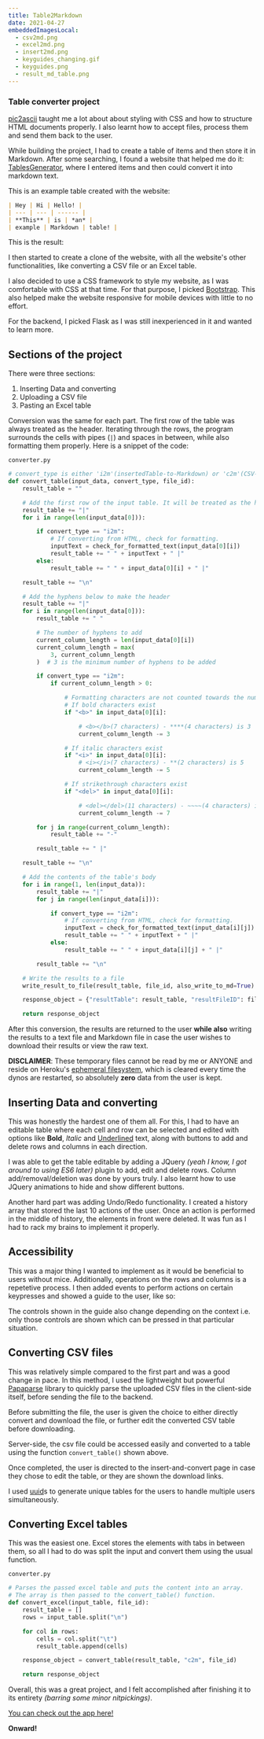 ```yaml
---
title: Table2Markdown
date: 2021-04-27
embeddedImagesLocal:
  - csv2md.png
  - excel2md.png
  - insert2md.png
  - keyguides_changing.gif
  - keyguides.png
  - result_md_table.png
---
```


### Table converter project

[pic2ascii](/blog/pic2ascii-converter/) taught me a lot about about styling with CSS and how to structure HTML documents properly. 
I also learnt how to accept files, process them and send them back to the user.

While building the project, I had to create a table of items and then store it in Markdown. After some searching, 
I found a website that helped me do it: [TablesGenerator](https://www.tablesgenerator.com/markdown_tables), where I 
entered items and then could convert it into markdown text. 

This is an example table created with the website:

```md
| Hey | Hi | Hello! |
| --- | --- | ------ |
| **This** | is | *an* |
| example | Markdown | table! |
```
This is the result:

<GatsbyImage alt="result_md_table" image={getImage(props.localImages[5])} object-fit="contain"/>

I then started to create a clone of the website, with all the website's other functionalities, like converting 
a CSV file or an Excel table.

I also decided to use a CSS framework to style my website, as I was comfortable with CSS at that time. For that purpose,
I picked [Bootstrap](https://getbootstrap.com/). This also helped make the website responsive for 
mobile devices with little to no effort.

For the backend, I picked Flask as I was still inexperienced in it and wanted to learn more. 

## Sections of the project

There were three sections:

1. Inserting Data and converting
2. Uploading a CSV file
3. Pasting an Excel table


Conversion was the same for each part. The first row of the table was always treated as the header.
Iterating through the rows, the program surrounds the cells with pipes (`|`) and spaces in between, while also 
formatting them properly. Here is a snippet of the code:

`converter.py`

```python
# convert_type is either 'i2m'(insertedTable-to-Markdown) or 'c2m'(CSV-to-Markdown).
def convert_table(input_data, convert_type, file_id):
    result_table = ""

    # Add the first row of the input table. It will be treated as the header of the output table.
    result_table += "|"
    for i in range(len(input_data[0])):

        if convert_type == "i2m":
            # If converting from HTML, check for formatting.
            inputText = check_for_formatted_text(input_data[0][i])
            result_table += " " + inputText + " |"
        else:
            result_table += " " + input_data[0][i] + " |"

    result_table += "\n"

    # Add the hyphens below to make the header
    result_table += "|"
    for i in range(len(input_data[0])):
        result_table += " "

        # The number of hyphens to add
        current_column_length = len(input_data[0][i])
        current_column_length = max(
            3, current_column_length
        )  # 3 is the minimum number of hyphens to be added

        if convert_type == "i2m":
            if current_column_length > 0:

                # Formatting characters are not counted towards the number of hyphens.
                # If bold characters exist
                if "<b>" in input_data[0][i]:

                    # <b></b>(7 characters) - ****(4 characters) is 3
                    current_column_length -= 3

                # If italic characters exist
                if "<i>" in input_data[0][i]:
                    # <i></i>(7 characters) - **(2 characters) is 5
                    current_column_length -= 5

                # If strikethrough characters exist
                if "<del>" in input_data[0][i]:

                    # <del></del>(11 characters) - ~~~~(4 characters) is 7
                    current_column_length -= 7

        for j in range(current_column_length):
            result_table += "-"

        result_table += " |"

    result_table += "\n"

    # Add the contents of the table's body
    for i in range(1, len(input_data)):
        result_table += "|"
        for j in range(len(input_data[i])):

            if convert_type == "i2m":
                # If converting from HTML, check for formatting.
                inputText = check_for_formatted_text(input_data[i][j])
                result_table += " " + inputText + " |"
            else:
                result_table += " " + input_data[i][j] + " |"

        result_table += "\n"

    # Write the results to a file
    write_result_to_file(result_table, file_id, also_write_to_md=True)

    response_object = {"resultTable": result_table, "resultFileID": file_id}

    return response_object
```

After this conversion, the results are returned to the user **while also** writing the results to a text file and Markdown
file in case the user wishes to download their results or view the raw text.

**DISCLAIMER**: These temporary files cannot be read by me or ANYONE and reside on Heroku's 
[ephemeral filesystem](https://devcenter.heroku.com/articles/dynos#ephemeral-filesystem), which is cleared every time the 
dynos are restarted, so absolutely **zero** data from the user is kept.

## Inserting Data and converting

<GatsbyImage alt="Insert_and_convert_screencap" image={getImage(props.localImages[2])} />

This was honestly the hardest one of them all. For this, I had to have an editable table where each cell and row can be selected
and edited with options like **Bold**, *Italic* and <ins>Underlined</ins> text, along with buttons to add and delete rows 
and columns in each direction.

I was able to get the table editable by adding a JQuery *(yeah I know, I got around to using ES6 later)* plugin to add, edit
and delete rows. Column add/removal/deletion was done by yours truly. I also learnt how to use JQuery animations to hide and show
different buttons.

Another hard part was adding Undo/Redo functionality. I created a history array that stored the last 10 actions of the user. Once an action is performed in the middle of history, the elements in front were deleted. It was fun as I had to rack my brains to 
implement it properly. 

## Accessibility

This was a major thing I wanted to implement as it would be beneficial to users without mice. Additionally,
operations on the rows and columns is a repetetive process. I then added events to perform actions on certain keypresses and showed 
a guide to the user, like so:

<GatsbyImage alt="keyguides.png" image={getImage(props.localImages[4])}  object-fit="contain"/>

The controls shown in the guide also change depending on the context i.e. only those controls are shown which can be pressed 
in that particular situation.

<GatsbyImage alt="keyguides_changing.gif" image={getImage(props.localImages[3])} />


## Converting CSV files

<GatsbyImage alt="convert_csv_screencap" image={getImage(props.localImages[0])} />

This was relatively simple compared to the first part and was a good change in pace. In this method, I used the lightweight 
but powerful [Papaparse](https://www.papaparse.com/) library to quickly parse the uploaded CSV files in the client-side 
itself, before sending the file to the backend.

Before submitting the file, the user is given the choice to either directly convert and download the file, or further edit the
converted CSV table before downloading.

Server-side, the csv file could be accessed easily and converted to a table using the function `convert_table()` shown above.


Once completed, the user is directed to the insert-and-convert page in case they chose to edit the table, or they are shown the 
download links.

I used [uuid](https://docs.python.org/3/library/uuid.html)s to generate unique tables for the users to handle multiple users
simultaneously.

## Converting Excel tables

<GatsbyImage alt="convert_excel_screencap" image={getImage(props.localImages[1])} />

This was the easiest one. Excel stores the elements with tabs in between them, so all I had to do was split the input and 
convert them using the usual function.

`converter.py`
```python
# Parses the passed excel table and puts the content into an array.
# The array is then passed to the convert_table() function.
def convert_excel(input_table, file_id):
    result_table = []
    rows = input_table.split("\n")

    for col in rows:
        cells = col.split("\t")
        result_table.append(cells)

    response_object = convert_table(result_table, "c2m", file_id)

    return response_object
```

Overall, this was a great project, and I felt accomplished after finishing it to its entirety *(barring some minor nitpickings)*.

[You can check out the app here!](https://table2markdown.herokuapp.com)

**Onward!**